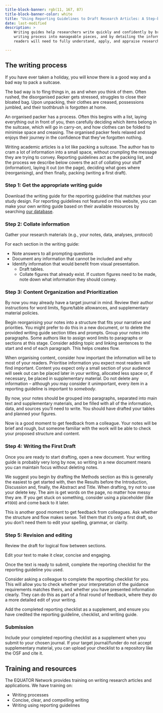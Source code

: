 ```yaml
---
title-block-banner: rgb(11, 167, 87)
title-block-banner-color: white
title: "Using Reporting Guidelines to Draft Research Articles: A Step-by-Step Guide"
date: last-modified
description: >
    Writing guides help researchers write quickly and confidently by breaking up the 
    writing process into manageable pieces, and by detailing the information their 
    readers will need to fully understand, apply, and appraise research.

---
```


## The writing process

If you have ever taken a holiday, you will know there is a good way and a bad way to pack a suitcase. 

The bad way is to fling things in, as and when you think of them. Often rushed, the disorganised packer gets stressed, struggles to close their bloated bag. Upon unpacking, their clothes are creased, possessions jumbled, and their toothbrush is forgotten at home. 

An organised packer has a process. Often this begins with a list, laying everything out in front of you, then carefully deciding which items belong in the suitcase, which will go in carry-on, and how clothes can be folded to minimise space and creasing. The organised packer feels relaxed and enjoys their journey in the confidence that they've forgotten nothing. 

Writing academic articles is a lot like packing a suitcase. The author has to cram a lot of information into a small space, without crumpling the message they are trying to convey. Reporting guidelines act as the packing list, and the process we describe below covers the act of collating your stuff (information), laying it out (on the page), deciding what goes where (reorganising), and then finally, packing (writing a first draft).

### Step 1: Get the appropriate writing guide

Download the writing guide for the reporting guideline that matches your study design. For reporting guidelines not featured on this website, you can make your own writing guide based on their available resources by searching [our database](#TODO).

### Step 2: Collate information

Gather your research materials (e.g., your notes, data, analyses, protocol)

For each section in the writing guide:

* Note answers to all prompting questions
* Document any information that cannot be included and why
* Identify information that would benefit from visual presentation.
    * Draft tables.
    * Collate figures that already exist. If custom figures need to be made, note down what information they should convey. 

### Step 3: Content Organization and Prioritization

By now you may already have a target journal in mind. Review their author instructions for word limits, figure/table allowances, and supplementary material policies. 

Begin reorganising your notes into a structure that fits your narrative and priorities. You might prefer to do this in a new document, or to delete the provided writing guide section titles and prompts. Group your notes into paragraphs. Some authors like to assign word limits to paragraphs or sections at this stage. Consider adding topic and linking sentences to the start and end of each paragraph. This helps creates flow.

When organising content, consider how important the information will be to most of your readers. Prioritise information you expect most readers will find important. Content you expect only a small section of your audience will seek out can be placed later in your writing, allocated less space or, if necessary, be placed in supplementary material. Do not delete any information – although _you_ may consider it unimportant, every item in a reporting guideline is important to _somebody_. 

By now, your notes should be grouped into paragraphs, separated into main text and supplementary materials, and be filled with all of the information, data, and sources you'll need to write. You should have drafted your tables and planned your figures. 

::: {.callout-tip}
Now is a good moment to get feedback from a colleague. Your notes will be brief and rough, but someone familiar with the work will be able to check your proposed structure and content. 
:::

### Step 4: Writing the First Draft

Once you are ready to start drafting, open a new document. Your writing guide is probably very long by now, so writing in a new document means you can maintain focus without deleting notes. 

We suggest you begin by drafting the Methods section as this is generally the easiest to get started with, then the Results before the Introduction, Discussion and, finally, the Abstract and Title. When drafting, try not to use your delete key. The aim is get words on the page, no matter how messy they are. If you get stuck on something, consider using a placeholder (like `#TODO`) and come back to it later. 

::: {.callout-tip}
This is another good moment to get feedback from colleagues. Ask whether the structure and flow makes sense. Tell them that it's only a first draft, so you don't need them to edit your spelling, grammar, or clarity.
:::

### Step 5: Revision and editing

Review the draft for logical flow between sections.

Edit your text to make it clear, concise and engaging. 

Once the text is ready to submit, complete the reporting checklist for the reporting guideline you used. 

:::{.callout-tip}
Consider asking a colleague to complete the reporting checklist for you. This will allow you to check whether your interpretation of the guidance requirements matches theirs, and whether you have presented information clearly. They can do this as part of a final round of feedback, where they do a more detailed edit of your writing. 
:::

Add the completed reporting checklist as a supplement, and ensure you have credited the reporting guideline, checklist, and writing guide. 

### Submission 

Include your completed reporting checklist as a supplement when you submit to your chosen journal. If your target journal/funder do not accept supplementary material, you can upload your checklist to a repository like the OSF and cite it.

## Training and resources

The EQUATOR Network provides training on writing research articles and applications. We have training on:

* Writing processes
* Concise, clear, and compelling writing 
* Writing using reporting guidelines


